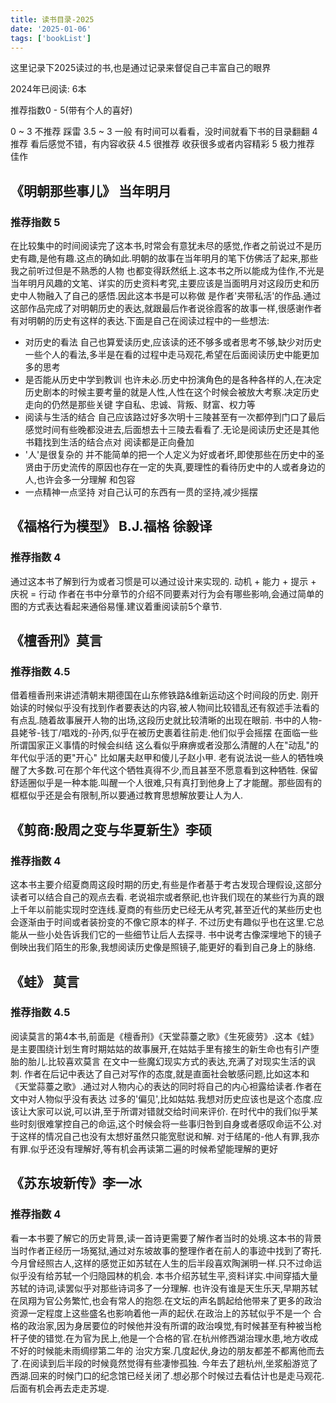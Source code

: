 ```yaml
---
title: 读书目录-2025
date: '2025-01-06'
tags: ['bookList']
---
```


这里记录下2025读过的书,也是通过记录来督促自己丰富自己的眼界

2024年已阅读: 6本

推荐指数0 - 5(带有个人的喜好)

0 ~ 3 不推荐 踩雷
3.5 ~ 3 一般 有时间可以看看，没时间就看下书的目录翻翻
4 推荐 看后感觉不错，有内容收获
4.5 很推荐 收获很多或者内容精彩
5 极力推荐 佳作

## 《明朝那些事儿》 当年明月

### 推荐指数 5

在比较集中的时间阅读完了这本书,时常会有意犹未尽的感觉,作者之前说过不是历史有趣,是他有趣.这点的确如此.明朝的故事在当年明月的笔下仿佛活了起来,那些我之前听过但是不熟悉的人物
也都变得跃然纸上.这本书之所以能成为佳作,不光是当年明月风趣的文笔、详实的历史资料考究,主要应该是当面明月对这段历史和历史中人物融入了自己的感悟.因此这本书是可以称做
是作者'夹带私活'的作品.通过这部作品完成了对明朝历史的表达,就跟最后作者说徐霞客的故事一样,很感谢作者有对明朝的历史有这样的表达.下面是自己在阅读过程中的一些想法:

- 对历史的看法 自己也算爱读历史,应该读的还不够多或者思考不够,缺少对历史一些个人的看法,多半是在看的过程中走马观花,希望在后面阅读历史中能更加多的思考
- 是否能从历史中学到教训 也许未必.历史中扮演角色的是各种各样的人,在决定历史剧本的时候主要考量的就是人性,人性在这个时候会被放大考察.决定历史走向的仍然是那些关键
  字自私、忠诚、背叛、财富、权力等
- 阅读与生活的结合 自己应该路过好多次明十三陵甚至有一次都停到门口了最后感觉时间有些晚都没进去,后面想去十三陵去看看了.无论是阅读历史还是其他书籍找到生活的结合点对
  阅读都是正向叠加
- '人'是很复杂的 并不能简单的把一个人定义为好或者坏,即使那些在历史中的圣贤由于历史流传的原因也存在一定的失真,要理性的看待历史中的人或者身边的人,也许会多一分理解
  和包容
- 一点精神一点坚持 对自己认可的东西有一贯的坚持,减少摇摆

## 《福格行为模型》 B.J.福格 徐毅译

### 推荐指数 4

通过这本书了解到行为或者习惯是可以通过设计来实现的.
动机 + 能力 + 提示 + 庆祝 = 行动
作者在书中分章节的介绍不同要素对行为会有哪些影响,会通过简单的图的方式表达看起来通俗易懂.建议着重阅读前5个章节.

## 《檀香刑》莫言

### 推荐指数 4.5

借着檀香刑来讲述清朝末期德国在山东修铁路&维新运动这个时间段的历史.
刚开始读的时候似乎没有找到作者要表达的内容,被人物间比较错乱还有叙述手法看的有点乱.随着故事展开人物的出场,这段历史就比较清晰的出现在眼前.
书中的人物-县姥爷-钱丁/唱戏的-孙丙,似乎在被历史裹着往前走.他们似乎会摇摆 在面临一些所谓国家正义事情的时候会纠结 这么看似乎麻痹或者没那么清醒的人在"动乱"的年代似乎活的更"开心"
比如屠夫赵甲和傻儿子赵小甲.
老有说法说一些人的牺牲唤醒了大多数.可在那个年代这个牺牲真得不少,而且甚至不愿意看到这种牺牲.
保留舒适圈似乎是一种本能.叫醒一个人很难,只有真打到他身上了才能醒。那些固有的框框似乎还是会有限制,所以要通过教育思想解放要让人为人.

## 《剪商:殷周之变与华夏新生》李硕

### 推荐指数 4

这本书主要介绍夏商周这段时期的历史,有些是作者基于考古发现合理假设,这部分读者可以结合自己的观点去看.
老说祖宗或者祭祀,也许我们现在的某些行为真的跟上千年以前能实现时空连线.夏商的有些历史已经无从考究,甚至近代的某些历史也会逐渐由于时间或者装扮变的不像它原本的样子.
不过历史有趣似乎也在这里.它总能从一些小处告诉我们它的一些细节让后人去探寻.
书中说考古像深埋地下的镜子倒映出我们陌生的形象,我想阅读历史像是照镜子,能更好的看到自己身上的脉络.

## 《蛙》 莫言

### 推荐指数 4.5

阅读莫言的第4本书,前面是《檀香刑》《天堂蒜薹之歌》《生死疲劳》.这本《蛙》是主要围绕计划生育时期姑姑的故事展开,在姑姑手里有接生的新生命也有引产堕胎的胎儿.比较喜欢莫言
在文中一些魔幻现实方式的表达,充满了对现实生活的讽刺.
作者在后记中表达了自己对写作的态度,就是直面社会敏感问题,比如这本和《天堂蒜薹之歌》.通过对人物内心的表达的同时将自己的内心袒露给读者.作者在文中对人物似乎没有表达
过多的'偏见',比如姑姑.我想对历史应该也是这个态度.应该让大家可以说,可以讲,至于所谓对错就交给时间来评价.
在时代中的我们似乎某些时刻很难掌控自己的命运,这个时候会将一些事归咎到自身或者感叹命运不公.对于这样的情况自己也没有太想好虽然只能宽慰说和解.
对于结尾的-他人有罪,我亦有罪.似乎还没有理解好,等有机会再读第二遍的时候希望能理解的更好

## 《苏东坡新传》李一冰

### 推荐指数 4

看一本书要了解它的历史背景,读一首诗更需要了解作者当时的处境.这本书的背景当时作者正经历一场冤狱,通过对东坡故事的整理作者在前人的事迹中找到了寄托.今月曾经照古人,这样的感觉正如苏轼在人生的后半段喜欢陶渊明一样.只不过命运似乎没有给苏轼一个归隐园林的机会.
本书介绍苏轼生平,资料详实.中间穿插大量苏轼的诗词,读罢似乎对那些诗词多了一分理解.
也许没有谁是天生乐天,早期苏轼在凤翔为官公务繁忙,也会有常人的抱怨.在文坛的声名鹊起给他带来了更多的政治资源一定程度上这些盛名也影响着他一声的起伏.在政治上的苏轼似乎不是一个
合格的政治家,因为身居要位的时候他并没有所谓的政治嗅觉,有时候甚至有种被当枪杆子使的错觉.在为官为民上,他是一个合格的官.在杭州修西湖治理水患,地方收成不好的时候能未雨绸缪第二年的
治灾方案.几度起伏,身边的朋友都差不都离他而去了.在阅读到后半段的时候竟然觉得有些凄惨孤独.
今年去了趟杭州,坐浆船游览了西湖.回来的时候门口的纪念馆已经关闭了.想必那个时候过去看估计也是走马观花.后面有机会再去走走苏堤.
